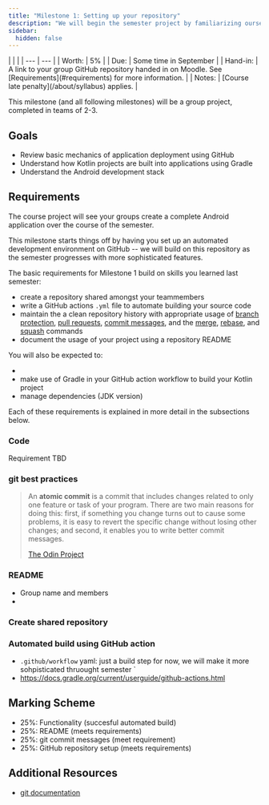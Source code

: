 ```yaml
---
title: "Milestone 1: Setting up your repository"
description: "We will begin the semester project by familiarizing ourselves with how Kotlin applications are built and deployed for Android applications. In this milestone, you will build on GitHub skills learned last semester to automatically build and version a basic Android application."
sidebar:
  hidden: false
---
```


<div class="first-col-header">
| | |
| --- | --- |
| Worth: | 5% |
| Due: | Some time in September |
| Hand-in: | A link to your group GitHub repository handed in on Moodle. See [Requirements](#requirements) for more information. |
| Notes: | [Course late penalty](/about/syllabus) applies. |
</div>

This milestone (and all following milestones) will be a group project, completed in teams of 2-3.

## Goals

- Review basic mechanics of application deployment using GitHub
- Understand how Kotlin projects are built into applications using Gradle
- Understand the Android development stack

## Requirements

The course project will see your groups create a complete Android application over the course of the semester. 

This milestone starts things off by having you set up an automated development environment on GitHub -- we will build on this repository as the semester progresses with more sophisticated features.

The basic requirements for Milestone 1 build on skills you learned last semester: 

- create a repository shared amongst your teammembers 
- write a GitHub actions `.yml` file to automate building your source code
- maintain the a clean repository history with appropriate usage of [branch protection](), [pull requests](), [commit messages](), and the [merge](), [rebase](), and [squash]() commands
- document the usage of your project using a repository README

You will also be expected to:

- 
- make use of Gradle in your GitHub action workflow to build your Kotlin project
- manage dependencies (JDK version)

Each of these requirements is explained in more detail in the subsections below.

### Code

Requirement TBD

### git best practices

> An **atomic commit** is a commit that includes changes related to only one feature or task of your program. There are two main reasons for doing this: first, if something you change turns out to cause some problems, it is easy to revert the specific change without losing other changes; and second, it enables you to write better commit messages. 
>
> [The Odin Project](https://www.theodinproject.com/lessons/foundations-git-basics)

### README

- Group name and members
- 

### Create shared repository

### Automated build using GitHub action 

- `.github/workflow` yaml: just a build step for now, we will make it more sohpisticated thruought semester
`
- https://docs.gradle.org/current/userguide/github-actions.html

## Marking Scheme

- 25%: Functionality (succesful automated build) 
- 25%: README (meets requirements)
- 25%: git commit messages (meet requirement)
- 25%: GitHub repository setup (meets requirements)

## Additional Resources

- [git documentation](https://git-scm.com/docs)
